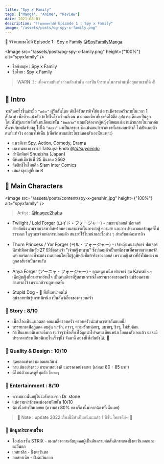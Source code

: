 ```yaml
---
title: "Spy x Family"
tags: ["Manga", "Anime", "Review"]
date: 2021-08-01
description: "รีวิวแบบขอไปที Episode 1 : Spy x Family"
image: "/assets/posts/og-spy-x-family.png"
---
```


📑 รีวิวแบบขอไปที Episode 1 : Spy x Family [@SpyFamilyManga](https://twitter.com/spyfamilymanga?lang=en)

<Image
  src="/assets/posts/og-spy-x-family.png"
  height={"100%"}
  alt="spyxfamily"
/>


<Space h="sm" />

- ชื่ออังกฤษ : Spy x Family
- ชื่อไทย : Spy x Family

<Space h="sm" />

> WARN ‼️ : เพื่อความบันเทิงส่วนตัวเท่านั้น ควรปั่นจักรยานในการอ่านเพื่อสุขภาพขาที่ดี ✌️

<Space h="xs" />

## 📌 Intro

จะเกิดอะไรขึ้นล่ะเมื่อ `"สปาย"` ผู้รักสันโดษ ดันได้รับภารกิจให้แต่งงานมีครอบครัวภายในเวลา 1 สัปดาห์
เพื่อที่จะแฝงตัวเข้าไปในโรงเรียนอีเดน ทางออกเดียวที่เขาคิดได้คือ อุปการะเด็กมาเป็นลูกโดยที่ไม่รู้เลยว่าเด็กที่เขาเลือกมานั้น `"มีพลังจิต"`
แถมยังต้องหาผู้หญิงที่ยอมแต่งงานด้วยภายในเวลาอันสั้นจนจับพลัดจับผลู ไปได้ `"นักฆ่า"` มาเป็นภรรยา
ซึ่งแน่นอนว่าพวกเขาทั้งสามคนต่างก็ ไม่เปิดเผยตัวตนที่แท้จริง ออกมาให้เห็น (เพื่อรักษาผลประโยชน์ของตัวเองนั่นแหละ)

- แนวมังงะ Spy, Action, Comedy, Drama 
- ผลงานของอาจารย์ Tatsuya Endo [@_tatsuyaendo_](https://twitter.com/_tatsuyaendo_)
- สำนักพิมพ์ Shueisha (Japan)
- ตีพิมพ์เมื่อวันที่ 25 มีนาคม 2562
- ลิขสิทธิ์ในไทยคือ Siam Inter Comics
- เล่มล่าสุดอยู่ที่เล่ม 8

<Space h="sm" />

## 📌 Main Characters

<Image
  src="/assets/posts/content/spy-x-genshin.jpg"
  height={"100%"}
  alt="spyxfamily"
/>

> Artist : [@Inagee2haha](https://twitter.com/Inagee2haha/status/1513893150447882254/photo/1)

<Space h="xs" />

- Twilight / Loid Forger (ロイド・フォージャー) - สนธยา/ลอยด์ ฟอเจอร์  
สายลับนิรนามจากเวสทาลิสพร้อมความสามารถในการต่อสู้ ความจำ และการประมวลผลข้อมูลที่ไม่ธรรมดา 
ในฐานะเจ้าแห่งการปลอมตัว สนธยาใช้ใบหน้าและชื่อต่าง ๆ สำหรับแต่ละภารกิจ

- Thorn Princess / Yor Forger (ヨル・フォージャー) - เจ้าหญิงหนาม/ยอร์ ฟอเจอร์  
นักฆ่ามืออาชีพวัย 27 ปีมีชื่อเล่นว่า "เจ้าหญิงหนาม" ซึ่งปลอมตัวเป็นพนักงานที่ศาลากลางเบอร์ลินท์ 
ยอร์ตกลงที่จะแต่งงานปลอมโดยไม่รู้ภูมิหลังที่แท้จริงของลอยด์ เพราะหญิงสาวที่ยังไม่แต่งงานถูกสงสัยว่าเป็นสายลับ

- Anya Forger (アーニャ・フォージャー) - คุณหนูอาเนีย ฟอเจอร์ สุด Kawaii~~  
เด็กผู้หญิงที่สามารถอ่านใจ เป็นคนเดียวที่รู้สถานการณ์โดยรวมของครอบครัว แต่ซ่อนความสามารถไว้ เพราะกลัวจะถูกทอดทิ้ง

- Stupid Dog - 🐶 ที่เห็นอนาคตได้  
สุนัขสายพันธุ์เกรทพิเรนีส เป็นสัตว์เลี้ยงของครอบครัว

<Space h="sm" />

### 📝 Story : 8/10

- เนื้อเรื่องเป็นแนวตลก คอมเมดี้ครอบครัว ครอบครัวน่ะเค้าควรทำกันแบบนี้!
- บรรยากาศฟีลกู๊ดดด อบอุ่น น่ารัก, กาวๆ, ความรักหน่อยๆ, สบายๆ, ชิวๆ, ไม่ซับซ้อน
- ถ้าเป็นแบบอนิเมะจะดีมาก (แว่วๆว่าชื่อเรื่องได้ถูกนำไปจดทะเบียนหน้าเว็บของตัวเองแล้ว น่าจะมีประกาศสร้างเป็นอนิเมะในเร็วๆนี้) จัดมาดิ๊ อย่างนี้ทั้งวันยังได้. 🐻

### 📝 Quality & Design : 10/10

- สุดยอดแห่งความเอลเลแก้นท์ 
- ลายเส้นอย่างสวย กระดาษอย่างดี และราคาอย่างแพง (เล่มละ 80 - 85 บาท)
- ดีไซน์ตัวละครดูดีทุกตัว `ซื้อเลยๆ`

### 📝 Entertainment : 8/10

- ความกาวนั้นอยู่ในระดับรองจาก Dr. stone
- แต่ความน่ารักของน้องอาเนียนั้น 10/10
- น้องนี่อย่างปั่นเลยยย (ความฮา 80% ของเรื่องนี่มาจากน้องทั้งนั้นเลย)

<Space h="sm" />

> 📝 Note : update 2022 เรื่องนี้มีทำเป็นอนิเมะแล้ว 1 ซีซั่น โคตรดีย์~ 🎉

<Space h="sm" />

### 📝 ข้อมูลประกอบเรื่อง

- โอเปอเรชั่น STRIX - แผนล้วงความลับบุคคลผู้เป็นอันตรายต่อสันติภาพของฝั่งตะวันออกและตะวันตก
- เวสทาลิส - ฝั่งตะวันตก
- ออสทาเนีย - ฝั่งตะวันออก

<Space h="md" />
